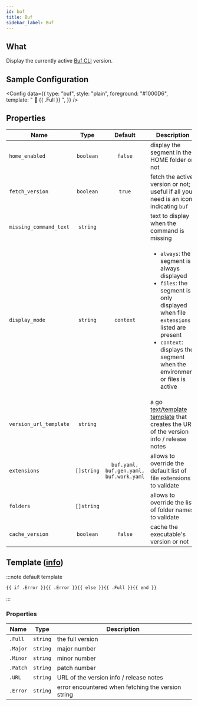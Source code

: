 ```yaml
---
id: buf
title: Buf
sidebar_label: Buf
---
```


## What

Display the currently active [Buf CLI][buf-docs] version.

## Sample Configuration


<Config
  data={{
    type: "buf",
    style: "plain",
    foreground: "#1000D6",
    template: " 🐃 {{ .Full }} ",
  }}
/>

## Properties

| Name                   | Type       | Default                                 | Description                                                                                                                                                                                                                          |
| ---------------------- | :--------: | :-------------------------------------: | ------------------------------------------------------------------------------------------------------------------------------------------------------------------------------------------------------------------------------------ |
| `home_enabled`         | `boolean`  | `false`                                 | display the segment in the HOME folder or not                                                                                                                                                                                        |
| `fetch_version`        | `boolean`  | `true`                                  | fetch the active version or not; useful if all you need is an icon indicating `buf`                                                                                                                                                  |
| `missing_command_text` | `string`   |                   | text to display when the command is missing                                                                                                                                                                                                                |
| `display_mode`         | `string`   | `context`                               | <ul><li>`always`: the segment is always displayed</li><li>`files`: the segment is only displayed when file `extensions` listed are present</li><li>`context`: displays the segment when the environment or files is active</li></ul> |
| `version_url_template` | `string`   |                                         | a go [text/template][go-text-template] [template][templates] that creates the URL of the version info / release notes                                                                                                                |
| `extensions`           | `[]string` | `buf.yaml, buf.gen.yaml, buf.work.yaml` | allows to override the default list of file extensions to validate                                                                                                                                                                   |
| `folders`              | `[]string` |                                         | allows to override the list of folder names to validate                                                                                                                                                                              |
| `cache_version`        | `boolean`  | `false`                                 | cache the executable's version or not                                                                                                                                                                                                |

## Template ([info][templates])

:::note default template

```template
{{ if .Error }}{{ .Error }}{{ else }}{{ .Full }}{{ end }}
```

:::

### Properties

| Name     | Type     | Description                                        |
| -------- | -------- | -------------------------------------------------- |
| `.Full`  | `string` | the full version                                   |
| `.Major` | `string` | major number                                       |
| `.Minor` | `string` | minor number                                       |
| `.Patch` | `string` | patch number                                       |
| `.URL`   | `string` | URL of the version info / release notes            |
| `.Error` | `string` | error encountered when fetching the version string |

[go-text-template]: https://golang.org/pkg/text/template/
[templates]: /docs/configuration/templates
[buf-docs]: https://buf.build/
